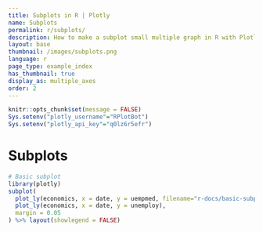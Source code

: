 ```yaml
---
title: Subplots in R | Plotly
name: Subplots
permalink: r/subplots/
description: How to make a subplot small multiple graph in R with Plotly.
layout: base
thumbnail: /images/subplots.png
language: r
page_type: example_index
has_thumbnail: true
display_as: multiple_axes
order: 2
---
```


```r
knitr::opts_chunk$set(message = FALSE)
Sys.setenv("plotly_username"="RPlotBot")
Sys.setenv("plotly_api_key"="q0lz6r5efr")
```
# Subplots

```r
# Basic subplot
library(plotly)
subplot(
  plot_ly(economics, x = date, y = uempmed, filename="r-docs/basic-subplot"),
  plot_ly(economics, x = date, y = unemploy),
  margin = 0.05
) %>% layout(showlegend = FALSE)

```
